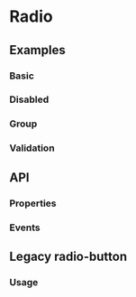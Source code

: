 
# Radio

<Tags />

## Examples

### Basic

<Playground name="radio"></Playground>

### Disabled

<Playground name="radio-disabled"></Playground>

### Group

<Playground name="radio-group" height="12rem"></Playground>

### Validation

<Playground name="radio-validation" height="12rem"></Playground>

## API

### Properties

<Props />

### Events

<Events />

## Legacy radio-button

### Usage

<Playground name="radio-button"></Playground>
